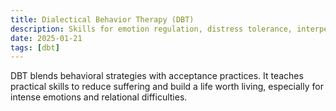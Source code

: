 ```yaml
---
title: Dialectical Behavior Therapy (DBT)
description: Skills for emotion regulation, distress tolerance, interpersonal effectiveness, and mindfulness.
date: 2025-01-21
tags: [dbt]
---
```


DBT blends behavioral strategies with acceptance practices. It teaches practical skills to reduce suffering and build a life worth living, especially for intense emotions and relational difficulties.


